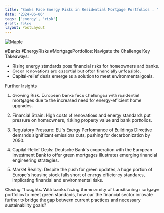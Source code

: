 ```yaml
---
title: "Banks Face Energy Risks in Residential Mortgage Portfolios . "
date: '2024-06-06'
tags: ['energy', 'risk']
draft: false
layout: PostLayout
---
```


<div className="flex justify-center">
<div className="my-1 w-full px-2 xl:my-1 xl:w-1/2 xl:px-2">
    <img src="https://willpolesa.pythonanywhere.com/static/podcast_thumbnails/thumbnail_recQYNIerL1SvhZfh.jpg" alt="Maple" className="mx-auto h-58 w-auto" />
</div>
</div>

#Banks #EnergyRisks #MortgagePortfolios: Navigate the Challenge
Key Takeaways:
- Rising energy standards pose financial risks for homeowners and banks.
- Green renovations are essential but often financially unfeasible.
- Capital-relief deals emerge as a solution to meet environmental goals.

Further Insights
1. Growing Risk:
European banks face challenges with residential mortgages due to the increased need for energy-efficient home upgrades.

2. Financial Strain:
High costs of renovations and energy standards put pressure on homeowners, risking property value and bank portfolios.

3. Regulatory Pressure:
EU's Energy Performance of Buildings Directive demands significant emissions cuts, pushing for decarbonization by 2050.

4. Capital-Relief Deals:
Deutsche Bank's cooperation with the European Investment Bank to offer green mortgages illustrates emerging financial engineering strategies.

5. Market Reality:
Despite the push for green updates, a huge portion of Europe's housing stock falls short of energy efficiency standards, implicating financial and environmental risks.

Closing Thoughts:
With banks facing the enormity of transitioning mortgage portfolios to meet green standards, how can the financial sector innovate further to bridge the gap between current practices and necessary sustainability goals?
